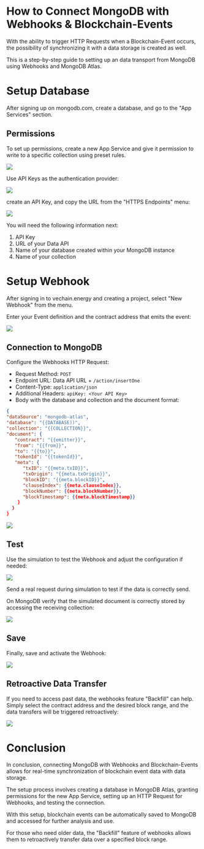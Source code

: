 # How to Connect MongoDB with Webhooks & Blockchain-Events

With the ability to trigger HTTP Requests when a Blockchain-Event occurs, the possibility of synchronizing it with a data storage is created as well.

This is a step-by-step guide to setting up an data transport from MongoDB using Webhooks and MongoDB Atlas.

# Setup Database

After signing up on mongodb.com, create a database, and go to the "App Services" section.

## Permissions

To set up permissions, create a new App Service and give it permission to write to a specific collection using preset rules.

![](./MongoDB-Atlas-01.webp)

Use API Keys as the authentication provider:

![](./MongoDB-Atlas-02.webp)

create an API Key, and copy the URL from the "HTTPS Endpoints" menu:

![](./MongoDB-Atlas-03.webp)

You will need the following information next:

1. API Key
2. URL of your Data API
3. Name of your database created within your MongoDB instance
4. Name of your collection

# Setup Webhook

After signing in to vechain.energy and creating a project, select "New Webhook" from the menu.

Enter your Event definition and the contract address that emits the event:

![](./MongoDB-Atlas-04.webp)

## Connection to MongoDB

Configure the Webhooks HTTP Request:

* Request Method: `POST`
* Endpoint URL: Data API URL + `/action/insertOne`
* Content-Type: `application/json`
* Additional Headers: `apiKey: <Your API Key>`
* Body with the database and collection and the document format:

```json
{
"dataSource": "mongodb-atlas",
"database": "{{DATABASE))",
"collection": "{{COLLECTION}}",
"document": {
   "contract": "{{emitter}}",
   "from": "{{from}}",
   "to": "{{to}}",
   "tokenId": "{{tokenId}}",
   "meta": {
      "txID": "{{meta.txID}}",
      "txOrigin": "{{meta.txOrigin}}",
      "blockID": "{{meta.blockID}}",
      "clauseIndex": {{meta.clauseIndex}},
      "blockNumber": {{meta.blockNumber}},
      "blockTimestamp": {{meta.blockTimestamp}}
    }
  }
}
```

![](./MongoDB-Atlas-05.webp)

## Test

Use the simulation to test the Webhook and adjust the configuration if needed:

![](./MongoDB-Atlas-06.webp)

Send a real request during simulation to test if the data is correctly send.

On MongoDB verify that the simulated document is correctly stored by accessing the receiving collection:

![](./MongoDB-Atlas-07.png)
 
## Save
 
Finally, save and activate the Webhook:
 
![](./MongoDB-Atlas-08.webp)

## Retroactive Data Transfer

If you need to access past data, the webhooks feature "Backfill" can help. Simply select the contract address and the desired block range, and the data transfers will be triggered retroactively:
	
![](./MongoDB-Atlas-09.webp)
 
 # Conclusion
 
 In conclusion, connecting MongoDB with Webhooks and Blockchain-Events allows for real-time synchronization of blockchain event data with data storage.
 
 The setup process involves creating a database in MongoDB Atlas, granting permissions for the new App Service, setting up an HTTP Request for Webhooks, and testing the connection.
 
 With this setup, blockchain events can be automatically saved to MongoDB and accessed for further analysis and use.
 
 For those who need older data, the "Backfill" feature of webhooks allows them to retroactively transfer data over a specified block range.